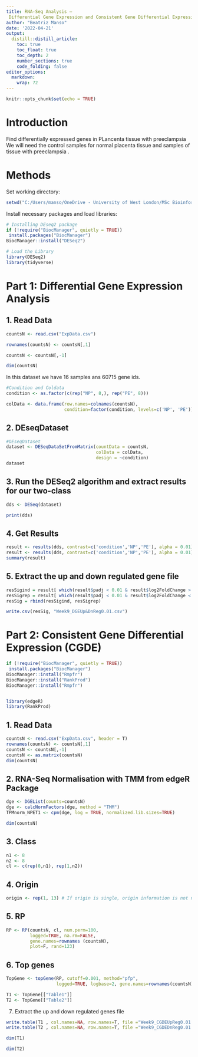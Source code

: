 ---
title: RNA-Seq Analysis – 
 Differential Gene Expression and Consistent Gene Differential Expression analysis
author: "Beatriz Manso"
date: '2022-04-21'
output: 
  distill::distill_article:
    toc: true
    toc_float: true
    toc_depth: 2
    number_sections: true
    code_folding: false
editor_options: 
  markdown: 
    wrap: 72
---

```{r setup, include=FALSE}
knitr::opts_chunk$set(echo = TRUE)
```

# Introduction

Find differentially expressed genes in PLancenta tissue with preeclampsia 
We will need the control samples for normal placenta tissue and samples of tissue with preeclampsia . 

# Methods

Set working directory:

```{r}
setwd("C:/Users/manso/OneDrive - University of West London/MSc Bioinformatics - UWL/6.BGA - Bioinformatics and Genome Analysis/week 5 - Microarray analysis/practical")
```

Install necessary packages and load libraries:

```{r}
# Installing DEseq2 package
if (!require("BiocManager", quietly = TRUE))
 install.packages("BiocManager")
BiocManager::install("DESeq2")

# Load the Library
library(DESeq2)
library(tidyverse)
```
# Part 1: Differential Gene Expression Analysis

## 1. Read Data

```{r}

countsN <- read.csv("ExpData.csv")

rownames(countsN) <- countsN[,1]

countsN <- countsN[,-1]

dim(countsN)
```
In this dataset we have 16 samples ans 60715 gene ids.

```{r}
#Condition and Coldata 
condition <- as.factor(c(rep("NP", 8,), rep("PE", 8)))

colData <- data.frame(row.names=colnames(countsN), 
                      condition=factor(condition, levels=c('NP', 'PE')))

```

## 2. DEseqDataset

```{r}
#DEseqDataset
dataset <- DESeqDataSetFromMatrix(countData = countsN,
                                  colData = colData, 
                                  design = ~condition)
dataset
```
## 3. Run the DESeq2 algorithm and extract results for our two-class

```{r}
dds <- DESeq(dataset)
```

```{r}
print(dds)
```
## 4. Get Results

```{r}
result <- results(dds, contrast=c('condition','NP','PE'), alpha = 0.01)
result <- results(dds, contrast=c('condition','NP','PE'), alpha = 0.01)
summary(result)

```
## 5. Extract the up and down regulated gene file

```{r}
resSigind = result[ which(result$padj < 0.01 & result$log2FoldChange > 0), ]
resSigrep = result[ which(result$padj < 0.01 & result$log2FoldChange < 0), ]
resSig = rbind(resSigind, resSigrep)

write.csv(resSig, "Week9_DGEUp&DnReg0.01.csv")
```


# Part 2: Consistent Gene Differential Expression (CGDE)

```{r}
if (!require("BiocManager", quietly = TRUE))
 install.packages("BiocManager")
BiocManager::install("Rmpfr")
BiocManager::install("RankProd")
BiocManager::install("Rmpfr")


library(edgeR)
library(RankProd)

```

## 1. Read Data

```{r}
countsN <- read.csv("ExpData.csv", header = T)
rownames(countsN) <- countsN[,1]
countsN <- countsN[,-1]
countsN <- as.matrix(countsN)
dim(countsN)
```
## 2. RNA-Seq Normalisation with TMM from edgeR Package
```{r}
dge <- DGEList(counts=countsN)
dge <- calcNormFactors(dge, method = "TMM")
TPMnorm_NPET1 <- cpm(dge, log = TRUE, normalized.lib.sizes=TRUE)

dim(countsN)

```

## 3. Class

```{r}
n1 <- 8
n2 <- 8
cl <- c(rep(0,n1), rep(1,n2))
```


## 4. Origin

```{r}
origin <- rep(1, 13) # If origin is single, origin information is not needed for RP analysis. 
```

## 5. RP

```{r}
RP <- RP(countsN, cl, num.perm=100,
         logged=TRUE, na.rm=FALSE, 
         gene.names=rownames (countsN),
         plot=F, rand=123)

```

## 6. Top genes

```{r}
TopGene <- topGene(RP, cutoff=0.001, method="pfp",
                   logged=TRUE, logbase=2, gene.names=rownames(countsN))

```


```{r}
T1 <- TopGene[["Table1"]]
T2 <- TopGene[["Table2"]]

```

7. Extract the up and down regulated genes file

```{r}
write.table(T1 , col.names=NA, row.names=T, file ="Week9_CGDEUpReg0.01.tsv", sep ="\t")
write.table(T2 , col.names=NA, row.names=T, file ="Week9_CGDEDnReg0.01.tsv", sep ="\t")

dim(T1)
```

```{r}
dim(T2)
```










